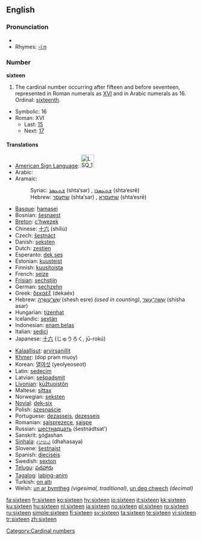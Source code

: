 ==English==

===Pronunciation===
* {{audio|en-us-sixteen.ogg|Audio (US)}}
* Rhymes: [[Rhymes:English:-iːn|-iːn]]

===Number===
'''sixteen'''

# The cardinal number occurring after fifteen and before seventeen, represented in Roman numerals as [[XVI]] and in Arabic numerals as 16.  Ordinal: [[sixteenth]].
* Symbolic: 16
* Roman: XVI
** Last: [[fifteen|15]]
** Next: [[seventeen|17]]

====Translations====
{{top}}
* [[American Sign Language]]: [[Image:LSQ 16.jpg|35px]]
* Arabic: {{Arab|[[ستة عشر]]}} {{unicode|(síʈʈaʈ ʕášar)}}
* Aramaic:
*: Syriac: [[ܫܬܥܣܪ]] (shta‘sar) {{m}}, [[ܫܬܥܣܪܐ]] (shta‘esrē) {{f}}
*: Hebrew: [[שתעסר]] (shta‘sar) {{m}}, [[שתעסרא]] (shta‘esrē) {{f}}
* [[Basque]]: [[hamasei]]
* Bosnian: [[šesnaest]]
* [[Breton]]: [[c'hwezek]]
* Chinese: [[十六]] (shíliù)
* Czech: [[šestnáct]]
* Danish: [[seksten]]
* Dutch: [[zestien]] {{f}}
* Esperanto: [[dek ses]]
* Estonian: [[kuusteist]]
* Finnish: [[kuusitoista]]
* French: [[seize#French|seize]] {{m}}
* [[Frisian]]: [[sechstjin]]
* German: [[sechzehn]] {{f}}
* Greek: [[δεκαέξ]] (dekaéx)
* Hebrew: [[שש עשרה|שֵׁשׁ־עֶשְׂרֵה]] (shesh esre) {{f}} ''(used in counting)'', [[ששה עשר|שִׁשָּׁה־עָשָׂר]] (shisha asar) {{m}}
* Hungarian: [[tizenhat]]
* Icelandic: [[sextán]]
* Indonesian: [[enam belas]]
* Italian: [[sedici]] {{m}}
* Japanese: [[十六]] (じゅうろく, jū-rokú)
{{mid}}
* [[Kalaallisut]]: [[arvirsanillit]]
* [[Khmer]]: {{Khmr|[[ដប់ប្រាំមួយ]]}} (dop pram muoy)
* Korean: [[열여섯]] (yeolyeoseot)
* Latin: [[sedecim]]
* Latvian: [[sešpadsmit]]
* [[Livonian]]: [[kūžtuoistõn]]
* Maltese: [[sittax]]
* Norwegian: [[seksten]]
* [[Novial]]: [[dek-six]]
* Polish: [[szesnaście]]
* Portuguese: [[dezasseis]], [[dezesseis]]
* Romanian: [[şaisprezece]], [[şaişpe]] {{italbrac|informal}}
* Russian: [[шестнадцать]] (šestnádtsat’)
* Sanskrit: <u>s</u>ó<u>d</u>ashan
* [[Sinhala]]: [[දහසය]] (dhahasaya)
* Slovene: [[šestnajst]]
* Spanish: [[dieciséis]] {{m}}
* Swedish: [[sexton]]
* [[Telugu]]: [[పదహారు]]
* [[Tagalog]]: [[labing-anim]]
* Turkish: [[on altı]]
* Welsh: [[un ar bymtheg]] ''(vigesimal, traditional)'', [[un deg chwech]] ''(decimal)''
{{bottom}}

[[Category:Cardinal numbers]]

[[fa:sixteen]]
[[fr:sixteen]]
[[ko:sixteen]]
[[hy:sixteen]]
[[io:sixteen]]
[[it:sixteen]]
[[kk:sixteen]]
[[ku:sixteen]]
[[hu:sixteen]]
[[nl:sixteen]]
[[ja:sixteen]]
[[no:sixteen]]
[[pl:sixteen]]
[[ro:sixteen]]
[[ru:sixteen]]
[[simple:sixteen]]
[[fi:sixteen]]
[[sv:sixteen]]
[[ta:sixteen]]
[[te:sixteen]]
[[vi:sixteen]]
[[tr:sixteen]]
[[zh:sixteen]]